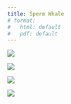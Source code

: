 ```yaml
---
title: Sperm Whale
# format: 
#   html: default
#   pdf: default
---
```


![](images/046/046_01.PNG){fig-align="left"}

![](images/046/046_02.PNG){fig-align="left"}

![](images/046/046_03.PNG){fig-align="left"}

![](images/046/046_04.PNG){fig-align="left"}
